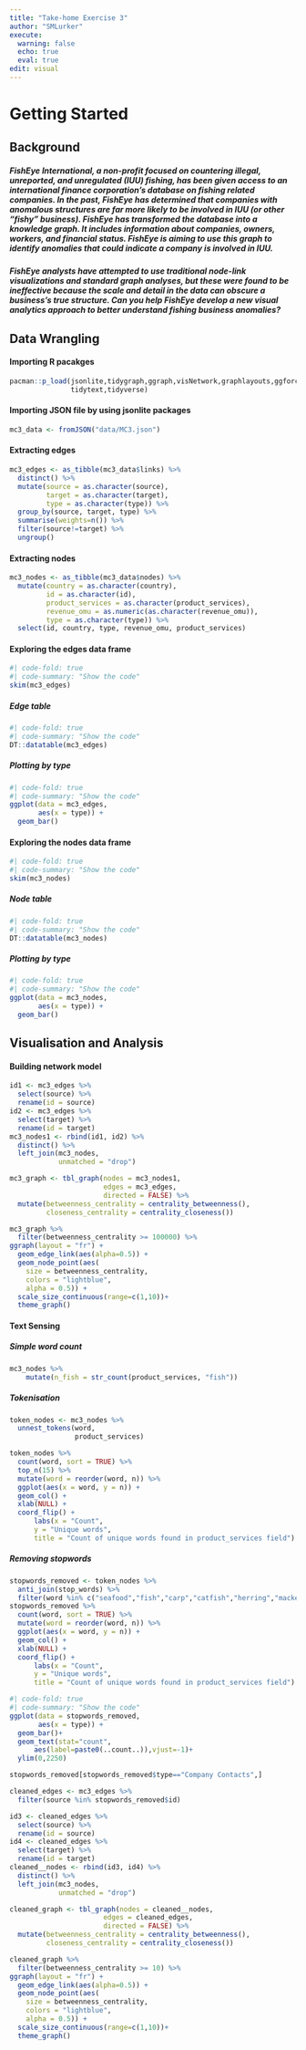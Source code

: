 ```yaml
---
title: "Take-home Exercise 3"
author: "SMLurker"
execute: 
  warning: false
  echo: true
  eval: true
edit: visual
---
```


# Getting Started

## Background

##### FishEye International, a non-profit focused on countering illegal, unreported, and unregulated (IUU) fishing, has been given access to an international finance corporation's database on fishing related companies. In the past, FishEye has determined that companies with anomalous structures are far more likely to be involved in IUU (or other "fishy" business). FishEye has transformed the database into a knowledge graph. It includes information about companies, owners, workers, and financial status. FishEye is aiming to use this graph to identify anomalies that could indicate a company is involved in IUU.

##### FishEye analysts have attempted to use traditional node-link visualizations and standard graph analyses, but these were found to be ineffective because the scale and detail in the data can obscure a business's true structure. Can you help FishEye develop a new visual analytics approach to better understand fishing business anomalies?

## Data Wrangling

#### Importing R pacakges

```r
pacman::p_load(jsonlite,tidygraph,ggraph,visNetwork,graphlayouts,ggforce,skimr, 
               tidytext,tidyverse)
```

#### Importing JSON file by using jsonlite packages

```r
mc3_data <- fromJSON("data/MC3.json")
```

#### Extracting edges

```r
mc3_edges <- as_tibble(mc3_data$links) %>%
  distinct() %>%
  mutate(source = as.character(source),
         target = as.character(target),
         type = as.character(type)) %>%
  group_by(source, target, type) %>%
  summarise(weights=n()) %>%
  filter(source!=target) %>%
  ungroup()
```

#### Extracting nodes

```r
mc3_nodes <- as_tibble(mc3_data$nodes) %>%
  mutate(country = as.character(country),
         id = as.character(id),
         product_services = as.character(product_services),
         revenue_omu = as.numeric(as.character(revenue_omu)),
         type = as.character(type)) %>%
  select(id, country, type, revenue_omu, product_services)
```

#### Exploring the edges data frame

```r
#| code-fold: true
#| code-summary: "Show the code"
skim(mc3_edges)
```

##### Edge table

```r
#| code-fold: true
#| code-summary: "Show the code"
DT::datatable(mc3_edges)
```

##### Plotting by type

```r
#| code-fold: true
#| code-summary: "Show the code"
ggplot(data = mc3_edges,
       aes(x = type)) +
  geom_bar()
```

#### Exploring the nodes data frame

```r
#| code-fold: true
#| code-summary: "Show the code"
skim(mc3_nodes)
```

##### Node table

```r
#| code-fold: true
#| code-summary: "Show the code"
DT::datatable(mc3_nodes)
```

##### Plotting by type

```r
#| code-fold: true
#| code-summary: "Show the code"
ggplot(data = mc3_nodes,
       aes(x = type)) +
  geom_bar()
```

## Visualisation and Analysis

#### Building network model

```r
id1 <- mc3_edges %>%
  select(source) %>%
  rename(id = source)
id2 <- mc3_edges %>%
  select(target) %>%
  rename(id = target)
mc3_nodes1 <- rbind(id1, id2) %>%
  distinct() %>%
  left_join(mc3_nodes,
            unmatched = "drop")
```

```r
mc3_graph <- tbl_graph(nodes = mc3_nodes1,
                       edges = mc3_edges,
                       directed = FALSE) %>%
  mutate(betweenness_centrality = centrality_betweenness(),
         closeness_centrality = centrality_closeness())

mc3_graph %>%
  filter(betweenness_centrality >= 100000) %>%
ggraph(layout = "fr") +
  geom_edge_link(aes(alpha=0.5)) +
  geom_node_point(aes(
    size = betweenness_centrality,
    colors = "lightblue",
    alpha = 0.5)) +
  scale_size_continuous(range=c(1,10))+
  theme_graph()
```

#### Text Sensing

##### Simple word count

```r
mc3_nodes %>% 
    mutate(n_fish = str_count(product_services, "fish")) 
```

##### Tokenisation

```r
token_nodes <- mc3_nodes %>%
  unnest_tokens(word, 
                product_services)

token_nodes %>%
  count(word, sort = TRUE) %>%
  top_n(15) %>%
  mutate(word = reorder(word, n)) %>%
  ggplot(aes(x = word, y = n)) +
  geom_col() +
  xlab(NULL) +
  coord_flip() +
      labs(x = "Count",
      y = "Unique words",
      title = "Count of unique words found in product_services field")
```

##### Removing stopwords

```r
stopwords_removed <- token_nodes %>% 
  anti_join(stop_words) %>%
  filter(word %in% c("seafood","fish","carp","catfish","herring","mackerel","pollock","salmon","shark","tuna"))
stopwords_removed %>%
  count(word, sort = TRUE) %>%
  mutate(word = reorder(word, n)) %>%
  ggplot(aes(x = word, y = n)) +
  geom_col() +
  xlab(NULL) +
  coord_flip() +
      labs(x = "Count",
      y = "Unique words",
      title = "Count of unique words found in product_services field")
```

```r
#| code-fold: true
#| code-summary: "Show the code"
ggplot(data = stopwords_removed,
       aes(x = type)) +
  geom_bar()+
  geom_text(stat="count", 
      aes(label=paste0(..count..)),vjust=-1)+
  ylim(0,2250)
```

```r
stopwords_removed[stopwords_removed$type=="Company Contacts",]
```

```r
cleaned_edges <- mc3_edges %>%
  filter(source %in% stopwords_removed$id)

id3 <- cleaned_edges %>%
  select(source) %>%
  rename(id = source)
id4 <- cleaned_edges %>%
  select(target) %>%
  rename(id = target)
cleaned__nodes <- rbind(id3, id4) %>%
  distinct() %>%
  left_join(mc3_nodes,
            unmatched = "drop")

cleaned_graph <- tbl_graph(nodes = cleaned__nodes,
                       edges = cleaned_edges,
                       directed = FALSE) %>%
  mutate(betweenness_centrality = centrality_betweenness(),
         closeness_centrality = centrality_closeness())

cleaned_graph %>%
  filter(betweenness_centrality >= 10) %>%
ggraph(layout = "fr") +
  geom_edge_link(aes(alpha=0.5)) +
  geom_node_point(aes(
    size = betweenness_centrality,
    colors = "lightblue",
    alpha = 0.5)) +
  scale_size_continuous(range=c(1,10))+
  theme_graph()
```
